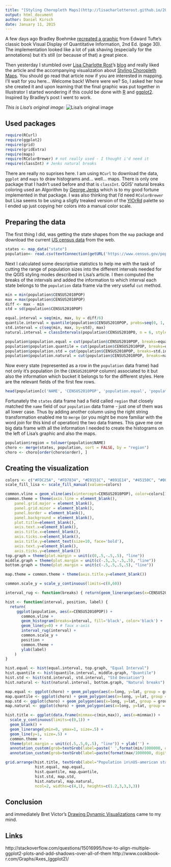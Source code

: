 ```yaml
---
title: "[Styling Choropleth Maps](http://lisacharlotterost.github.io/2014/12/14/Styling-Choropleth-Maps%202/) recreated in R"
output: html_document
author: Daniel Kirsch
date: January 11, 2015
---
```


A few days ago Bradley Boehmke [recreated a graphic](http://rpubs.com/bradleyboehmke/weather_graphic) from Edward Tufte's classic book Visual Display of Quantitative Information, 2nd Ed. (page 30). The implementation looked like a lot of yak shaving (especially for the annotations) but it's still (or because of that) a great piece.

Then yesterday I stumbled over [Lisa Charlotte Rost](http://www.lisacharlotterost.de/)'s [blog](http://lisacharlotterost.github.io/) and really liked the article and the accompanying visualization about [Styling Choropleth Maps](http://lisacharlotterost.github.io/2014/12/14/Styling-Choropleth-Maps%202/). You should go read that article now if you are interested in mapping. I'll wait for you here... Welcome back! Where were we? So, I asked her how she created it and upon learning that the final graphic was put together in Illustrator I started wondering if this could be done with [R](http://www.r-project.org/) and [ggplot2](http://ggplot2.org/). Inspired by Bradley's post I went to work.

_This is Lisa's original image:_
![Lisa's original image](http://lisacharlotterost.github.io/pic/141214_categories.jpg)

## Used packages

```r
require(RCurl)
require(ggplot2)
require(grid)
require(gridExtra)
require(maps)
require(RColorBrewer) # not really used - I thought i'd need it
require(classInt) # Jenks natural breaks
```

There are really no suprises here. I am using `RCurl` to download the data, `ggplot` and `maps` to draw histograms and... well... maps. There is only one package that I hadn't used before and that is `classInt`. QGIS' natural breaks coloring used an Algorithm by [George Jenks](http://en.wikipedia.org/wiki/Jenks_natural_breaks_optimization) which is to my good fortune implemented in that package. I was also thinking that I'd need `RColorBrewer` but Lisa seems to be using a sligtly treaked version of the [YlOrRd](http://colorbrewer2.org/) palette so I ended up just copying her colors into a manual color scale.

## Preparing the data

The first thing I did, was getting the state shapes from the `map` package and download the current [US census data](https://www.census.gov) from the web.

```r
states <- map_data("state")
population<- read.csv(textConnection(getURL('https://www.census.gov/popest/data/national/totals/2014/files/NST_EST2014_ALLDATA.csv')))[-(1:5),]
```

Next I calculated some descriptive statistics to help me with the task of cutting the range of population sizes into the different intervals needed for the QGIS styling modes described in Lisa's article. I then computed the breaks of the intervals and added the information to which interval each state belongs to the `population` data frame via the very useful `cut` method.

```r
min = min(population$CENSUS2010POP)
max = max(population$CENSUS2010POP)
diff <- max - min
std = sd(population$CENSUS2010POP)

equal.interval = seq(min, max, by = diff/6)
quantile.interval = quantile(population$CENSUS2010POP, probs=seq(0, 1, by = 1/6))
std.interval = c(seq(min, max, by=std), max)
natural.interval = classIntervals(population$CENSUS2010PO, n = 6, style = 'jenks')$brks

population$population.equal = cut(population$CENSUS2010POP, breaks=equal.interval, include.lowest = TRUE)
population$population.quantile = cut(population$CENSUS2010POP, breaks=quantile.interval, include.lowest = TRUE)
population$population.std = cut(population$CENSUS2010POP, breaks=std.interval, include.lowest = TRUE)
population$population.natural = cut(population$CENSUS2010POP, breaks=natural.interval, include.lowest = TRUE)
```

Now every state (represented as a row in the `population` data frame) had not only it's population (in the `CENSUS2010POP` column) associated to it but also the information which bucket it belongs to for the different styles. Here are the relevant fields of the first few rows.

```r
head(population[c('NAME', 'CENSUS2010POP', 'population.equal', 'population.quantile', 'population.std', 'population.natural')])
```

Fortunately the `states` data frame had a field called `region` that closely matched the `name` field of our `population` data frame - just one of them was all lower case. Thus by adding another column using the right string transformation enabled me to `merge` (or you might be more familiar with the word _join_ for this kind of operation) the two data frames. This gave me one big data frame with all the information I needed to create the histograms on the left of Lisa's graphic and also the maps.

```r
population$region = tolower(population$NAME)
choro <- merge(states, population, sort = FALSE, by = "region")
choro <- choro[order(choro$order), ]
```

## Creating the visualization

```r
colors <- c("#FDC25A", "#FD7834", "#E9151C", "#891E14", "#45150C", "#000000") # copied from lisa's maps - not exactly but close to YlOrRd
scale_fill_lisa <- scale_fill_manual(values=colors)

common.vline = geom_vline(aes(xintercept=CENSUS2010POP), color=colors[1], size=0.5)
common.theme = theme(axis.line = element_blank(),
    panel.grid.major = element_blank(),
    panel.grid.minor = element_blank(),
    panel.border = element_blank(),
    panel.background = element_blank(),
    plot.title=element_blank(),
    axis.text.x=element_blank(),
    axis.title.x=element_blank(),
    axis.ticks.x=element_blank(),
    axis.title.y=element_text(size=10, face='bold'),
    axis.text.y=element_blank(),
    axis.ticks.y=element_blank())
top.graph = theme(plot.margin = unit(c(0,.5,-.5,.5), "line"))
middle.graph = theme(plot.margin = unit(c(-.5,.5,-.5,.5), "line"))
bottom.graph = theme(plot.margin = unit(c(-.5,.5,.5,.5), "line"))

map.theme = common.theme + theme(axis.title.y=element_blank())

common.scale_y = scale_y_continuous(limits=c(0,60))

interval_rug <- function(breaks) { return(geom_linerange(aes(x=CENSUS2010POP), ymin=-5, ymax=0, data=data.frame(CENSUS2010POP=breaks))) }

hist <- function(interval, position, label) {
  return(
     ggplot(population, aes(x=CENSUS2010POP)) +
       common.vline +
       geom_histogram(breaks=interval, fill='black', color='black') +
       geom_line(y=0) + # faux x-axis
       interval_rug(interval) +
       common.scale_y +
       position +
       common.theme +
       ylab(label)
    )
}

hist.equal <- hist(equal.interval, top.graph, "Equal Interval")
hist.quantile <- hist(quantile.interval, middle.graph, "Quantile")
hist.std <- hist(std.interval, std.interval, "Std Deviation")
hist.natural <- hist(natural.interval, bottom.graph, "Natural breaks")

map.equal <- ggplot(choro) + geom_polygon(aes(x=long, y=lat, group = group, fill = population.equal), color="white", size=.2) + scale_fill_lisa + guides(fill=FALSE) + map.theme
map.quantile <- ggplot(choro) + geom_polygon(aes(x=long, y=lat, group = group, fill = population.quantile), color="white", size=.2) + scale_fill_lisa + guides(fill=FALSE) + map.theme
map.std <- ggplot(choro) + geom_polygon(aes(x=long, y=lat, group = group, fill = population.std), color="white", size=.2) + scale_fill_lisa + guides(fill=FALSE) + map.theme
map.natural <- ggplot(choro) + geom_polygon(aes(x=long, y=lat, group = group, fill = population.natural), color="white", size=.2) + scale_fill_lisa + guides(fill=FALSE) + map.theme

hist.title <- ggplot(data.frame(minmax=c(min,max)), aes(x=minmax)) +
  scale_y_continuous(limits=c(0,1)) +
  geom_blank() +
  geom_linerange(ymin=0, ymax=1, size=.5) +
  geom_line(y=1, size=.5) +
  common.theme +
  theme(plot.margin = unit(c(.5,.5,0,.5), "line")) + ylab('') +
  annotation_custom(grob=textGrob(label=paste(' ',format(min/1000000, digits=2),'m people'), just='left', gp=gpar(fontsize = 10, fontface='bold')), xmin=min, xmax=min) +
  annotation_custom(grob=textGrob(label=paste(format(max/1000000, digits=2),'m people '), just='right', gp=gpar(fontsize = 10, fontface='bold')), xmin=max, xmax=max)
```

```r
grid.arrange(hist.title, textGrob(label="Population in\nUS-american states", just='left', x= unit(0, "npc"), gp=gpar(fontsize = 10, fontface='bold')),
             hist.equal, map.equal,
             hist.quantile, map.quantile,
             hist.std, map.std,
             hist.natural, map.natural,
             ncol=2, widths=c(4,1), heights=c(1.2,3,3,3,3))
```

## Conclusion

and immediately Bret Victor's [Drawing Dynamic Visualizations](https://vimeo.com/66085662) came to my mind. 

## Links

http://stackoverflow.com/questions/15016995/how-to-align-multiple-ggplot2-plots-and-add-shadows-over-all-of-them
http://www.cookbook-r.com/Graphs/Axes_(ggplot2)/